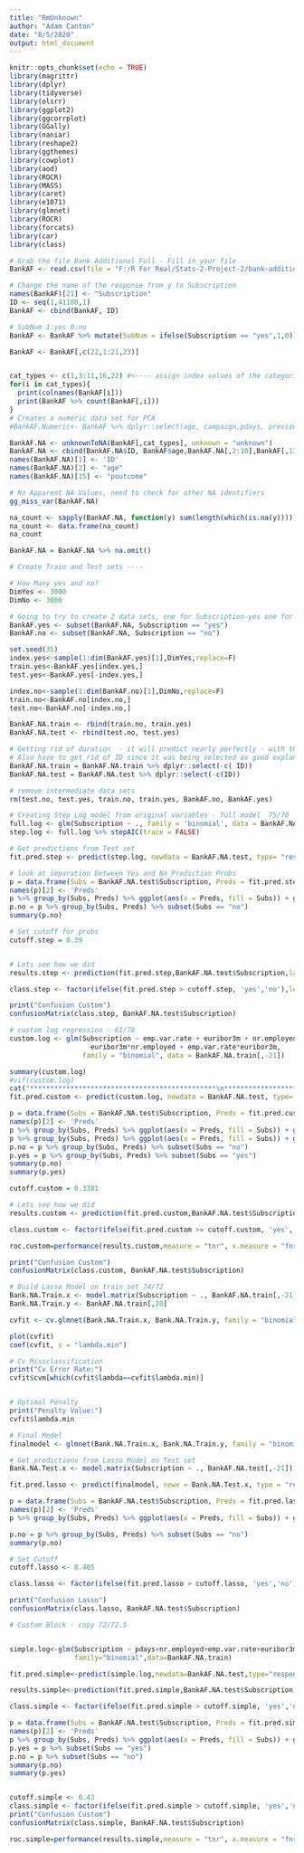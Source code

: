 ```yaml
---
title: "RmUnknown"
author: "Adam Canton"
date: "8/5/2020"
output: html_document
---
```


```r
knitr::opts_chunk$set(echo = TRUE)
library(magrittr)
library(dplyr)
library(tidyverse)
library(olsrr)
library(ggplot2)
library(ggcorrplot)
library(GGally)
library(naniar)
library(reshape2)
library(ggthemes)
library(cowplot)
library(aod)
library(ROCR)
library(MASS)
library(caret)
library(e1071)
library(glmnet)
library(ROCR)
library(forcats)
library(car)
library(class)

```

```r
# Grab the file Bank Additional Full - Fill in your file
BankAF <- read.csv(file = "F:/R For Real/Stats-2-Project-2/bank-additional-full.csv", sep = ";", header = TRUE)

# Change the name of the response from y to Subscription
names(BankAF)[21] <- "Subscription"
ID <- seq(1,41188,1)
BankAF <- cbind(BankAF, ID)

# SubNum 1:yes 0:no
BankAF <- BankAF %>% mutate(SubNum = ifelse(Subscription == "yes",1,0))

BankAF <- BankAF[,c(22,1:21,23)]


cat_types <- c(1,3:11,16,22) #<---- assign index values of the categorical variables
for(i in cat_types){
  print(colnames(BankAF[i]))
  print(BankAF %>% count(BankAF[,i]))
}
# Creates a numeric data set for PCA
#BankAF.Numeric<- BankAF %>% dplyr::select(age, campaign,pdays, previous, emp.var.rate, cons.price.idx, cons.conf.idx, euribor3m, nr.employed, SubNum)
```

```r
BankAF.NA <- unknownToNA(BankAF[,cat_types], unknown = "unknown")
BankAF.NA <- cbind(BankAF.NA$ID, BankAF$age,BankAF.NA[,2:10],BankAF[,13:15],BankAF.NA[,11],BankAF[,17:23])
names(BankAF.NA)[1] <- 'ID'
names(BankAF.NA)[2] <- "age"
names(BankAF.NA)[15] <- "poutcome"

```

```r
# No Apparent NA Values, need to check for other NA identifiers
gg_miss_var(BankAF.NA)

na_count <- sapply(BankAF.NA, function(y) sum(length(which(is.na(y)))))
na_count <- data.frame(na_count)
na_count
```

```r
BankAF.NA = BankAF.NA %>% na.omit()
```

```r
# Create Train and Test sets ----

# How Many yes and no?
DimYes <- 3000 
DimNo <- 3000

# Going to try to create 2 data sets, one for Subscription-yes one for Subscription-no, Sample each one proportionally then recombine into train and test sets
BankAF.yes <- subset(BankAF.NA, Subscription == "yes")
BankAF.no <- subset(BankAF.NA, Subscription == "no")

set.seed(35)
index.yes<-sample(1:dim(BankAF.yes)[1],DimYes,replace=F)
train.yes<-BankAF.yes[index.yes,]
test.yes<-BankAF.yes[-index.yes,]

index.no<-sample(1:dim(BankAF.no)[1],DimNo,replace=F)
train.no<-BankAF.no[index.no,]
test.no<-BankAF.no[-index.no,]

BankAF.NA.train <- rbind(train.no, train.yes)
BankAF.NA.test <- rbind(test.no, test.yes)

# Getting rid of duration  - it will predict nearly perfectly - with this in mean prediction error = 0
# Also have to get rid of ID since it was being selected as good explanatory variable
BankAF.NA.train = BankAF.NA.train %>% dplyr::select(-c( ID))
BankAF.NA.test = BankAF.NA.test %>% dplyr::select(-c(ID))

# remove intermediate data sets
rm(test.no, test.yes, train.no, train.yes, BankAF.no, BankAF.yes)
```

```r
# Creating Step Log model from original variables - full model  75/70
full.log <- glm(Subscription ~ ., family = 'binomial', data = BankAF.NA.train[,-c(5,21)])
step.log <- full.log %>% stepAIC(trace = FALSE)

# Get predictions from Test set
fit.pred.step <- predict(step.log, newdata = BankAF.NA.test, type= "response")

# look at separation between Yes and No Prediction Probs
p = data.frame(Subs = BankAF.NA.test$Subscription, Preds = fit.pred.step)
names(p)[2] <- 'Preds'
p %>% group_by(Subs, Preds) %>% ggplot(aes(x = Preds, fill = Subs)) + geom_boxplot() + facet_grid(rows = p$Subs)
p.no = p %>% group_by(Subs, Preds) %>% subset(Subs == "no")
summary(p.no)

# Set cutoff for probs 
cutoff.step = 0.39


# Lets see how we did
results.step <- prediction(fit.pred.step,BankAF.NA.test$Subscription,label.ordering=c("no","yes"))

class.step <- factor(ifelse(fit.pred.step > cutoff.step, 'yes','no'),levels = c('no','yes'))

print("Confusion Custom")
confusionMatrix(class.step, BankAF.NA.test$Subscription)
```

```r
# custom log regression - 61/78
custom.log <- glm(Subscription ~ emp.var.rate + euribor3m + nr.employed + pdays + month + poutcome + contact +
                    euribor3m*nr.employed + emp.var.rate*euribor3m,
                  family = "binomial", data = BankAF.NA.train[,-21])

summary(custom.log)
#vif(custom.log)
cat("**********************************************\n**********************************************\n\n")
fit.pred.custom <- predict(custom.log, newdata = BankAF.NA.test, type= "response")

p = data.frame(Subs = BankAF.NA.test$Subscription, Preds = fit.pred.custom)
names(p)[2] <- 'Preds'
p %>% group_by(Subs, Preds) %>% ggplot(aes(x = Preds, fill = Subs)) + geom_boxplot() + facet_grid(rows = p$Subs)
p %>% group_by(Subs, Preds) %>% ggplot(aes(x = Preds, fill = Subs)) + geom_histogram(binwidth = 0.01) + facet_grid(rows = p$Subs)
p.no = p %>% group_by(Subs, Preds) %>% subset(Subs == "no")
p.yes = p %>% group_by(Subs, Preds) %>% subset(Subs == "yes")
summary(p.no)
summary(p.yes)

cutoff.custom = 0.3381

# Lets see how we did
results.custom <- prediction(fit.pred.custom,BankAF.NA.test$Subscription,label.ordering=c("no","yes"))

class.custom <- factor(ifelse(fit.pred.custom >= cutoff.custom, 'yes','no'),levels = c('no','yes'))

roc.custom=performance(results.custom,measure = "tnr", x.measure = "fnr")

print("Confusion Custom")
confusionMatrix(class.custom, BankAF.NA.test$Subscription)
```

```r
# Build Lasso Model on train set 74/72
Bank.NA.Train.x <- model.matrix(Subscription ~ ., BankAF.NA.train[,-21])
Bank.NA.Train.y <- BankAF.NA.train[,20]

cvfit <- cv.glmnet(Bank.NA.Train.x, Bank.NA.Train.y, family = "binomial", type.measure = "class", nlambda = 1000)

plot(cvfit)
coef(cvfit, s = "lambda.min")

# Cv Missclassification
print("Cv Error Rate:")
cvfit$cvm[which(cvfit$lambda==cvfit$lambda.min)]


# Optimal Penalty
print("Penalty Value:")
cvfit$lambda.min

# Final Model
finalmodel <- glmnet(Bank.NA.Train.x, Bank.NA.Train.y, family = "binomial", lambda = cvfit$lambda.min)

# Get predictions from Lasso Model on Test set
Bank.NA.Test.x <- model.matrix(Subscription ~ ., BankAF.NA.test[,-21])

fit.pred.lasso <- predict(finalmodel, newx = Bank.NA.Test.x, type = "response")

p = data.frame(Subs = BankAF.NA.test$Subscription, Preds = fit.pred.lasso)
names(p)[2] <- 'Preds'
p %>% group_by(Subs, Preds) %>% ggplot(aes(x = Preds, fill = Subs)) + geom_boxplot() + facet_grid(rows = p$Subs)

p.no = p %>% group_by(Subs, Preds) %>% subset(Subs == "no")
summary(p.no)

# Set Cutoff
cutoff.lasso <- 0.405

class.lasso <- factor(ifelse(fit.pred.lasso > cutoff.lasso, 'yes','no'),levels = c('no','yes'))

print("Confusion Lasso")
confusionMatrix(class.lasso, BankAF.NA.test$Subscription)
```

```r
# Custom Block - copy 72/72.5


simple.log<-glm(Subscription ~ pdays+nr.employed+emp.var.rate+euribor3m,
                family="binomial",data=BankAF.NA.train)

fit.pred.simple<-predict(simple.log,newdata=BankAF.NA.test,type="response")

results.simple<-prediction(fit.pred.simple,BankAF.NA.test$Subscription,label.ordering=c("no","yes"))

class.simple <- factor(ifelse(fit.pred.simple > cutoff.simple, 'yes','no'),levels = c('no','yes'))

p = data.frame(Subs = BankAF.NA.test$Subscription, Preds = fit.pred.simple)
names(p)[2] <- 'Preds'
p %>% group_by(Subs, Preds) %>% ggplot(aes(x = Preds, fill = Subs)) + geom_boxplot() + facet_grid(rows = p$Subs)
p.yes = p %>% subset(Subs == "yes")
p.no = p %>% subset(Subs == "no")
summary(p.no)
summary(p.yes)


cutoff.simple <- 0.43
class.simple <- factor(ifelse(fit.pred.simple > cutoff.simple, 'yes','no'),levels = c('no','yes'))
print("Confusion Custom")
confusionMatrix(class.simple, BankAF.NA.test$Subscription)

roc.simple=performance(results.simple,measure = "tnr", x.measure = "fnr")
```


